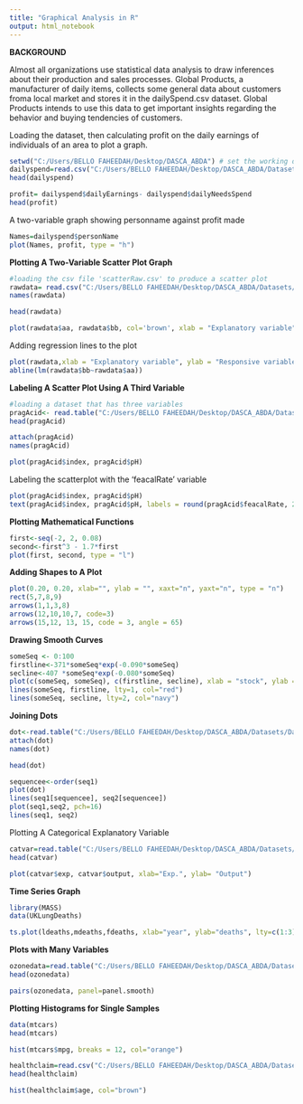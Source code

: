 ---
title: "Graphical Analysis in R"
output: html_notebook
---

**BACKGROUND**

Almost all organizations use statistical data analysis to draw inferences about their production and sales processes.
Global Products, a manufacturer of daily items, collects some general data about customers froma local market and stores it in the dailySpend.csv dataset. Global Products intends to use this data to get important insights regarding the behavior and buying tendencies of customers.

Loading the dataset, then calculating profit on the daily earnings of individuals of an area to plot a graph.
```{r}

setwd("C:/Users/BELLO FAHEEDAH/Desktop/DASCA_ABDA") # set the working directory
dailyspend=read.csv("C:/Users/BELLO FAHEEDAH/Desktop/DASCA_ABDA/Datasets/Datasets/dailySpend.csv", header = T)
head(dailyspend)
```

```{r}
profit= dailyspend$dailyEarnings- dailyspend$dailyNeedsSpend
head(profit)
```
A two-variable graph showing personname against profit made
```{r}
Names=dailyspend$personName
plot(Names, profit, type = "h")
```
**Plotting A Two-Variable Scatter Plot Graph**
```{r}
#loading the csv file 'scatterRaw.csv' to produce a scatter plot 
rawdata= read.csv("C:/Users/BELLO FAHEEDAH/Desktop/DASCA_ABDA/Datasets/Datasets/scatterRaw1.csv", header = T)
names(rawdata)
```

```{r}
head(rawdata)
```

```{r}
plot(rawdata$aa, rawdata$bb, col='brown', xlab = "Explanatory variable", ylab = "Responsive variable")

```
Adding regression lines to the plot
```{r}
plot(rawdata,xlab = "Explanatory variable", ylab = "Responsive variable", col="red")
abline(lm(rawdata$bb~rawdata$aa))

```

**Labeling A Scatter Plot Using A Third Variable**
```{r}
#loading a dataset that has three variables
pragAcid<- read.table("C:/Users/BELLO FAHEEDAH/Desktop/DASCA_ABDA/Datasets/Datasets/PragmaticAcid.txt", header=T)
head(pragAcid)
```

```{r}
attach(pragAcid)
names(pragAcid)

```


```{r}
plot(pragAcid$index, pragAcid$pH)
```
Labeling the scatterplot with the 'feacalRate' variable
```{r}
plot(pragAcid$index, pragAcid$pH)
text(pragAcid$index, pragAcid$pH, labels = round(pragAcid$feacalRate, 2), pos = 1, offset = 0.5, cex = 0.7)

```
**Plotting Mathematical Functions**
```{r}
first<-seq(-2, 2, 0.08)
second<-first^3 - 1.7*first
plot(first, second, type = "l")
```
**Adding Shapes to A Plot**
```{r}
plot(0.20, 0.20, xlab="", ylab = "", xaxt="n", yaxt="n", type = "n")
rect(5,7,8,9)
arrows(1,1,3,8)
arrows(12,10,10,7, code=3)
arrows(15,12, 13, 15, code = 3, angle = 65)
```
**Drawing Smooth Curves**
```{r}
someSeq <- 0:100
firstline<-371*someSeq*exp(-0.090*someSeq)
secline<-407 *someSeq*exp(-0.080*someSeq)
plot(c(someSeq, someSeq), c(firstline, secline), xlab = "stock", ylab = "recruits", type="n")
lines(someSeq, firstline, lty=1, col="red")
lines(someSeq, secline, lty=2, col="navy")
```
**Joining Dots**

```{r}
dot<-read.table("C:/Users/BELLO FAHEEDAH/Desktop/DASCA_ABDA/Datasets/Datasets/dotData.txt", header = T)
attach(dot)
names(dot)

```
```{r}
head(dot)
```

```{r}
sequencee<-order(seq1)
plot(dot)
lines(seq1[sequencee], seq2[sequencee])
plot(seq1,seq2, pch=16)
lines(seq1, seq2)
```
Plotting A Categorical Explanatory Variable
```{r}
catvar=read.table("C:/Users/BELLO FAHEEDAH/Desktop/DASCA_ABDA/Datasets/Datasets/compExp.txt", header = T)
head(catvar)
```

```{r}
plot(catvar$exp, catvar$output, xlab="Exp.", ylab= "Output")

```
**Time Series Graph**
```{r}
library(MASS)
data(UKLungDeaths)
```

```{r}
ts.plot(ldeaths,mdeaths,fdeaths, xlab="year", ylab="deaths", lty=c(1:3))
```
**Plots with Many Variables**
```{r}
ozonedata=read.table("C:/Users/BELLO FAHEEDAH/Desktop/DASCA_ABDA/Datasets/Datasets/ozone.txt", header = T)
head(ozonedata)
```

```{r}
pairs(ozonedata, panel=panel.smooth)
```
**Plotting Histograms for Single Samples**
```{r}
data(mtcars)
head(mtcars)
```

```{r}
hist(mtcars$mpg, breaks = 12, col="orange")
```

```{r}
healthclaim=read.csv("C:/Users/BELLO FAHEEDAH/Desktop/DASCA_ABDA/Datasets/Datasets/healthClaim.csv", header=T)
head(healthclaim)
```

```{r}
hist(healthclaim$age, col="brown")
```

